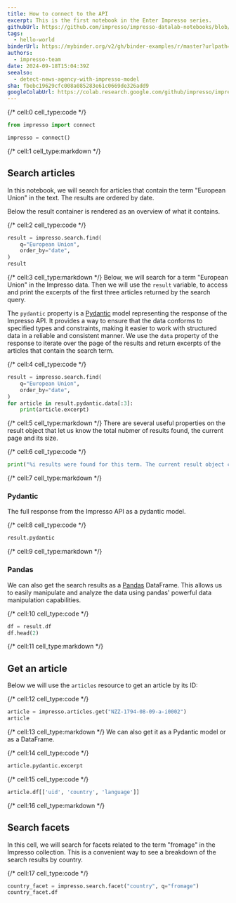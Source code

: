 ```yaml
---
title: How to connect to the API
excerpt: This is the first notebook in the Enter Impresso series.
githubUrl: https://github.com/impresso/impresso-datalab-notebooks/blob/main/1-starter/ST_01_basics.ipynb
tags:
  - hello-world
binderUrl: https://mybinder.org/v2/gh/binder-examples/r/master?urlpath=rstudio
authors:
  - impresso-team
date: 2024-09-18T15:04:39Z
seealso:
  - detect-news-agency-with-impresso-model
sha: fbebc19629cfc008a085283e61c0669de326add9
googleColabUrl: https://colab.research.google.com/github/impresso/impresso-py/blob/main/examples/notebooks/basic.ipynb
---
```


{/* cell:0 cell_type:code */}

```python
from impresso import connect

impresso = connect()
```

{/* cell:1 cell_type:markdown */}

## Search articles

In this notebook, we will search for articles that contain the term "European Union" in the text. The results are ordered by date.

Below the result container is rendered as an overview of what it contains.

{/* cell:2 cell_type:code */}

```python
result = impresso.search.find(
    q="European Union",
    order_by="date",
)
result
```

{/* cell:3 cell_type:markdown */}
Below, we will search for a term "European Union" in the Impresso data.
Then we will use the `result` variable, to access and print the excerpts of the first three articles returned by the search query.

The `pydantic` property is a [Pydantic](https://docs.pydantic.dev/latest/) model representing the response of the Impresso API. It provides a way to ensure that the data conforms to specified types and constraints, making it easier to work with structured data in a reliable and consistent manner.
We use the `data` property of the response to iterate over the page of the results and return excerpts of the articles that contain the search term.

{/* cell:4 cell_type:code */}

```python
result = impresso.search.find(
    q="European Union",
    order_by="date",
)
for article in result.pydantic.data[:3]:
    print(article.excerpt)
```

{/* cell:5 cell_type:markdown */}
There are several useful properties on the result object that let us know the total nubmer of results found, the current page and its size.

{/* cell:6 cell_type:code */}

```python
print("%i results were found for this term. The current result object contains %i items starting from the item number %i" % (result.total, result.size, result.offset))
```

{/* cell:7 cell_type:markdown */}

### Pydantic

The full response from the Impresso API as a pydantic model.

{/* cell:8 cell_type:code */}

```python
result.pydantic
```

{/* cell:9 cell_type:markdown */}

### Pandas

We can also get the search results as a [Pandas](https://pandas.pydata.org/) DataFrame.
This allows us to easily manipulate and analyze the data using pandas' powerful data manipulation capabilities.

{/* cell:10 cell_type:code */}

```python
df = result.df
df.head(2)
```

{/* cell:11 cell_type:markdown */}

## Get an article

Below we will use the `articles` resource to get an article by its ID:

{/* cell:12 cell_type:code */}

```python
article = impresso.articles.get("NZZ-1794-08-09-a-i0002")
article
```

{/* cell:13 cell_type:markdown */}
We can also get it as a Pydantic model or as a DataFrame.

{/* cell:14 cell_type:code */}

```python
article.pydantic.excerpt
```

{/* cell:15 cell_type:code */}

```python
article.df[['uid', 'country', 'language']]

```

{/* cell:16 cell_type:markdown */}

## Search facets

In this cell, we will search for facets related to the term "fromage" in the Impresso collection. This is a convenient way to see a breakdown of the search results by country.

{/* cell:17 cell_type:code */}

```python
country_facet = impresso.search.facet("country", q="fromage")
country_facet.df
```
